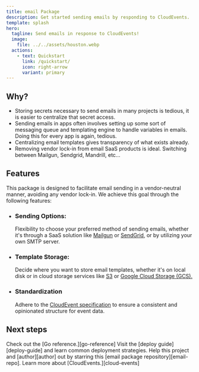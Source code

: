 ```yaml
---
title: email Package
description: Get started sending emails by responding to CloudEvents.
template: splash
hero:
  tagline: Send emails in response to CloudEvents!
  image:
    file: ../../assets/houston.webp
  actions:
    - text: Quickstart
      link: /quickstart/
      icon: right-arrow
      variant: primary
---
```



## Why?
* Storing secrets necessary to send emails in many projects is tedious, it is easier to centralize that secret access.
* Sending emails in apps often involves setting up some sort of messaging queue and templating engine to handle
variables in emails. Doing this for every app is again, tedious.
* Centralizing email templates gives transparency of what exists already.
* Removing vendor lock-in from email SaaS products is ideal. Switching between Mailgun, Sendgrid, Mandrill, etc...

## Features
This package is designed to facilitate email sending in a vendor-neutral manner, avoiding any vendor lock-in.
We achieve this goal through the following features:

* ### Sending Options:
  Flexibility to choose your preferred method of sending emails, whether it's through a SaaS
    solution like [Mailgun][mailgun] or [SendGrid][sendgrid], or by utilizing your own SMTP server.

* ### Template Storage:
  Decide where you want to store email templates, whether it's on local disk or in cloud storage services like [S3][s3]
  or [Google Cloud Storage (GCS).][gcs]

* ### Standardization
  Adhere to the [CloudEvent specification][cloud-events] to ensure a consistent and opinionated structure for event
  data.

## Next steps

<CardGrid stagger>
	<Card title="Go reference" icon="add-document">
		Check out the [Go reference.][go-reference]
	</Card>
	<Card title="Deploy" icon="rocket">
    Visit the [deploy guide][deploy-guide] and learn common deployment strategies.
	</Card>
	<Card title="Star the Github" icon="github">
		Help this project and [author][author] out by starring this [email package repository][email-repo].
	</Card>
	<Card title="Learn about CloudEvents" icon="open-book">
		Learn more about [CloudEvents.][cloud-events]
	</Card>
</CardGrid>

[go-reference]: https://pkg.go.dev/github.com/itmayziii/email
[deploy-guide]: https://TODO
[author]: https://tommymay.dev
[email-repo]: https://github.com/itmayziii/email
[cloud-events]: https://cloudevents.io/
[gcs]: https://cloud.google.com/storage
[s3]: https://aws.amazon.com/s3/
[mailgun]: https://www.mailgun.com/
[sendgrid]: https://sendgrid.com/
